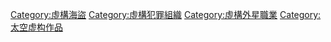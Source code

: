 [[Category:虛構海盜|Category:虛構海盜]]
[[Category:虛構犯罪組織|Category:虛構犯罪組織]]
[[Category:虛構外星職業|Category:虛構外星職業]]
[[Category:太空虚构作品|Category:太空虚构作品]]